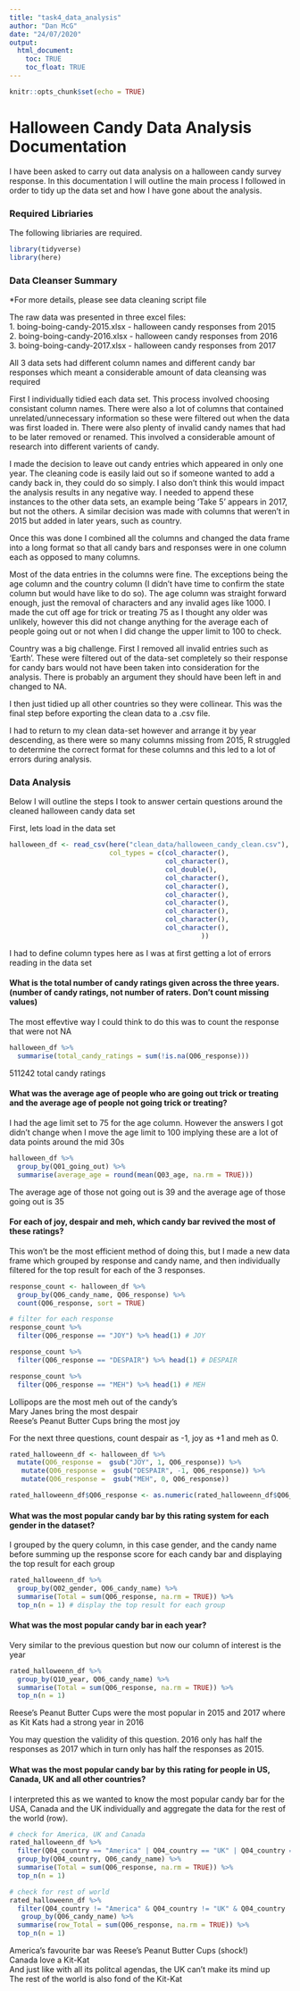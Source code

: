```yaml
---
title: "task4_data_analysis"
author: "Dan McG"
date: "24/07/2020"
output: 
  html_document:
    toc: TRUE
    toc_float: TRUE
---
```


```r
knitr::opts_chunk$set(echo = TRUE)
```

# Halloween Candy Data Analysis Documentation  

I have been asked to carry out data analysis on a halloween candy survey response. In this documentation I will outline the main process I followed in order to tidy up the data set and how I have gone about the analysis.

### Required Libriaries

The following libriaries are required.
```r
library(tidyverse)
library(here)
```

### Data Cleanser Summary

*For more details, please see data cleaning script file

The raw data was presented in three excel files:    
  1. boing-boing-candy-2015.xlsx - halloween candy responses from 2015  
  2. boing-boing-candy-2016.xlsx - halloween candy responses from 2016  
  3. boing-boing-candy-2017.xlsx - halloween candy responses from 2017  

All 3 data sets had different column names and different candy bar responses which meant a considerable amount of data cleansing was required

First I individually tidied each data set. This process involved choosing consistant column names. There were also a lot of columns that contained unrelated/unnecessary information so these were filtered out when the data was first loaded in. There were also plenty of invalid candy names that had to be later removed or renamed. This involved a considerable amount of research into different varients of candy.

I made the decision to leave out candy entries which appeared in only one year. The cleaning code is easily laid out so if someone wanted to add a candy back in, they could do so simply. I also don't think this would impact the analysis results in any negative way. I needed to append these instances to the other data sets, an example being 'Take 5' appears in 2017, but not the others. A similar decision was made with columns that weren't in 2015 but added in later years, such as country.

Once this was done I combined all the columns and changed the data frame into a long format so that all candy bars and responses were in one column each as opposed to many columns.

Most of the data entries in the columns were fine. The exceptions being the age column and the country column (I didn't have time to confirm the state column but would have like to do so).
  The age column was straight forward enough, just the removal of characters and any invalid ages like 1000. I made the cut off age for trick or treating 75 as I thought any older was unlikely, however this did not change anything for the average each of people going out or not when I did change the upper limit to 100 to check. 
  
Country was a big challenge. First I removed all invalid entries such as 'Earth'. These were filtered out of the data-set completely so their response for candy bars would not have been taken into consideration for the analysis. There is probably an argument they should have been left in and changed to NA. 

I then just tidied up all other countries so they were collinear. This was the final step before exporting the clean data to a .csv file.

I had to return to my clean data-set however and arrange it by year descending, as there were so many columns missing from 2015, R struggled to determine the correct format for these columns and this led to a lot of errors during analysis.

### Data Analysis

Below I will outline the steps I took to answer certain questions around the cleaned halloween candy data set

First, lets load in the data set
```r
halloween_df <- read_csv(here("clean_data/halloween_candy_clean.csv"), 
                         col_types = c(col_character(),
                                       col_character(),
                                       col_double(),
                                       col_character(),
                                       col_character(),
                                       col_character(),
                                       col_character(),
                                       col_character(),
                                       col_character(),
                                       col_character(),                                                                                col_double()
                                                ))
```
I had to define column types here as I was at first getting a lot of errors reading in the data set

#### What is the total number of candy ratings given across the three years. (number of candy ratings, not number of raters. Don’t count missing values)

The most effevtive way I could think to do this was to count the response that were not NA
```r
halloween_df %>%
  summarise(total_candy_ratings = sum(!is.na(Q06_response)))
```

511242 total candy ratings

#### What was the average age of people who are going out trick or treating and the average age of people not going trick or treating?
I had the age limit set to 75 for the age column. However the answers I got didn't change when I move the age limit to 100 implying these are a lot of data points around the mid 30s

```r
halloween_df %>%
  group_by(Q01_going_out) %>%
  summarise(average_age = round(mean(Q03_age, na.rm = TRUE)))
```

The average age of those not going out is 39 and the average age of those going out is 35

#### For each of joy, despair and meh, which candy bar revived the most of these ratings?

This won't be the most efficient method of doing this, but I made a new data frame which grouped by response and candy name, and then individually filtered for the top result for each of the 3 responses.
```r
response_count <- halloween_df %>% 
  group_by(Q06_candy_name, Q06_response) %>%
  count(Q06_response, sort = TRUE) 

# filter for each response
response_count %>%
  filter(Q06_response == "JOY") %>% head(1) # JOY

response_count %>%
  filter(Q06_response == "DESPAIR") %>% head(1) # DESPAIR

response_count %>%
  filter(Q06_response == "MEH") %>% head(1) # MEH
```
  
Lollipops are the most meh out of the candy's  
Mary Janes bring the most despair  
Reese's Peanut Butter Cups bring the most joy  


For the next three questions, count despair as -1, joy as +1 and meh as 0.
```r
rated_halloweenn_df <- halloween_df %>%
  mutate(Q06_response =  gsub("JOY", 1, Q06_response)) %>%
   mutate(Q06_response =  gsub("DESPAIR", -1, Q06_response)) %>%
   mutate(Q06_response =  gsub("MEH", 0, Q06_response))

rated_halloweenn_df$Q06_response <- as.numeric(rated_halloweenn_df$Q06_response) # ensure that Q06 is numeric

```


#### What was the most popular candy bar by this rating system for each gender in the dataset?
I grouped by the query column, in this case gender, and the candy name before summing up the response score for each candy bar and displaying the top result for each group
```r
rated_halloweenn_df %>%
  group_by(Q02_gender, Q06_candy_name) %>%
  summarise(Total = sum(Q06_response, na.rm = TRUE)) %>%
  top_n(n = 1) # display the top result for each group
```

#### What was the most popular candy bar in each year?
Very similar to the previous question but now our column of interest is the year
```r
rated_halloweenn_df %>%
  group_by(Q10_year, Q06_candy_name) %>%
  summarise(Total = sum(Q06_response, na.rm = TRUE)) %>%
  top_n(n = 1)
```
Reese's Peanut Butter Cups were the most popular in 2015 and 2017 where as Kit Kats had a strong year in 2016 

You may question the validity of this question. 2016 only has half the responses as 2017 which in turn only has half the responses as 2015.

#### What was the most popular candy bar by this rating for people in US, Canada, UK and all other countries? 
I interpreted this as we wanted to know the most popular candy bar for the USA, Canada and the UK individually and aggregate the data for the rest of the world (row).

```r
# check for America, UK and Canada
rated_halloweenn_df %>%
  filter(Q04_country == "America" | Q04_country == "UK" | Q04_country == "Canada" ) %>%
  group_by(Q04_country, Q06_candy_name) %>%
  summarise(Total = sum(Q06_response, na.rm = TRUE)) %>%
  top_n(n = 1)

# check for rest of world
rated_halloweenn_df %>%
  filter(Q04_country != "America" & Q04_country != "UK" & Q04_country != "Canada" ) %>%
   group_by(Q06_candy_name) %>%
  summarise(row_Total = sum(Q06_response, na.rm = TRUE)) %>%
  top_n(n = 1)
```
America's favourite bar was Reese's Peanut Butter Cups (shock!)  
Canada love a Kit-Kat  
And just like with all its politcal agendas, the UK can't make its mind up  
The rest of the world is also fond of the Kit-Kat  
